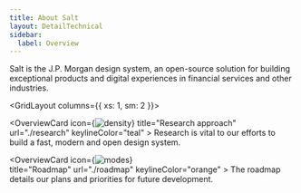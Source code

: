 ```yaml
---
title: About Salt
layout: DetailTechnical
sidebar:
  label: Overview
---
```


Salt is the J.P. Morgan design system, an open-source solution for building exceptional products and digital experiences in financial services and other industries.

<GridLayout columns={{ xs: 1, sm: 2 }}>

   <OverviewCard
    icon={<Image src="/img/foundations/density.svg" alt="density"  />}
    title="Research approach"
    url="./research"
    keylineColor="teal"
    >
Research is vital to our efforts to build a fast, modern and open design system.
  </OverviewCard>
  
  <OverviewCard
    icon={<Image src="/img/foundations/modes.svg" alt="modes"  />}              
    title="Roadmap"
    url="./roadmap"
    keylineColor="orange"
    >
The roadmap details our plans and priorities for future development.
  </OverviewCard>
  
</GridLayout>
